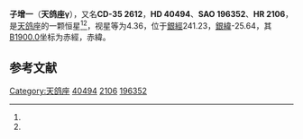 {{Starbox begin
| name = 天鸽座γ
}}
{{Starbox observe
| epoch = [[J2000.0|J2000.0]]
| constell = [[天鸽座|天鸽座]]<ref name=SIMBAD>{{cite web
 | url=http://simbad.u-strasbg.fr/simbad/sim-id?Ident=HR+2106
 | title =Pulsating variable Star
 | publisher=Centre de Données astronomiques de Strasbourg
 | work=SIMBAD
 | accessdate=2012-07-13}}</ref><ref name=DATA>{{cite web
 | url=http://vizier.u-strasbg.fr/viz-bin/VizieR-5?-out.add=.&-source=5050&-corr=PK=HR&-out.max=9999&HR=2106
 | title=VizieR Detailed Page
 | accessdate=2012-07-13
 | archive-date=2016-03-04
 | archive-url=https://web.archive.org/web/20160304230511/http://vizier.u-strasbg.fr/viz-bin/VizieR-5?-out.add=.&-source=5050&-corr=PK=HR&-out.max=9999&HR=2106
 | dead-url=no
 }}</ref>
| 星官 = 
| ra = {{RA|5|57|32.2}}<ref name=SIMBAD /><ref name=DATA />
| dec = {{DEC|-35|17|0}}<ref name=SIMBAD /><ref name=DATA />
| appmag_v = 4.36<ref name=SIMBAD /><ref name=DATA />
}}
{{Starbox character
| class = B2.5IV<ref name=SIMBAD /><ref name=DATA />
| b-v = -0.18<ref name=SIMBAD /><ref name=DATA />
| u-b = -0.66<ref name=SIMBAD /><ref name=DATA />
| r-i = -0.17<ref name=SIMBAD /><ref name=DATA />
| variable = 
}}
{{Starbox astrometry
| radial_v = -0.66
| prop_mo_ra = 24
| parallax = 
| p_error = 
}}
{{Starbox catalog
| names =CD-35 2612，[[SAO星表|SAO]] 196352，[[HD星表|HD]] 40494，[[HR星表|HR]] 2106}}
{{Starbox reference |Simbad=HR+2106}}
{{Starbox end}}

'''子增一'''（'''天鸽座γ'''），又名'''CD-35 2612'''，'''HD 40494'''、'''SAO 196352'''、'''HR 2106'''，是[[天鸽座|天鸽座]]的一颗恒星<ref name=SIMBAD /><ref name=DATA />，视星等为4.36，位于[[銀道座標系|銀經]]241.23，[[銀道座標系|銀緯]]-25.64，其[[B1900.0|B1900.0]]坐标为赤經{{RA|5|53|59.4}}，赤緯{{DEC|-35|-25.64|38}}。

== 参考文献 ==
{{reflist}}

{{star-stub}}

{{天鸽座恒星}}
{{星官|子|2|1}}
[[Category:天鸽座|Category:天鸽座]]
[[Category:HD和HDE天體|40494]]
[[Category:HR天體|2106]]
[[Category:SAO天體|196352]]